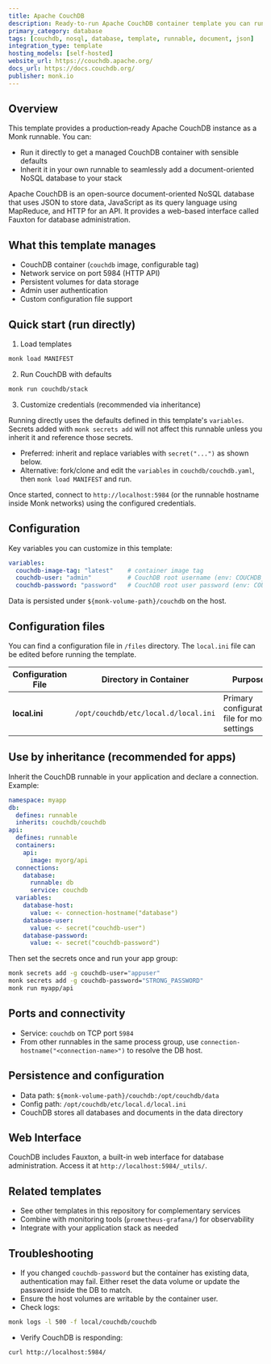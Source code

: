 ```yaml
---
title: Apache CouchDB
description: Ready-to-run Apache CouchDB container template you can run directly or inherit to integrate a document-oriented NoSQL database into your stack.
primary_category: database
tags: [couchdb, nosql, database, template, runnable, document, json]
integration_type: template
hosting_models: [self-hosted]
website_url: https://couchdb.apache.org/
docs_url: https://docs.couchdb.org/
publisher: monk.io
---
```


## Overview

This template provides a production‑ready Apache CouchDB instance as a Monk runnable. You can:

- Run it directly to get a managed CouchDB container with sensible defaults
- Inherit it in your own runnable to seamlessly add a document-oriented NoSQL database to your stack

Apache CouchDB is an open-source document-oriented NoSQL database that uses JSON to store data, JavaScript as its query language using MapReduce, and HTTP for an API. It provides a web-based interface called Fauxton for database administration.

## What this template manages

- CouchDB container (`couchdb` image, configurable tag)
- Network service on port 5984 (HTTP API)
- Persistent volumes for data storage
- Admin user authentication
- Custom configuration file support

## Quick start (run directly)

1) Load templates

```bash
monk load MANIFEST
```

2) Run CouchDB with defaults

```bash
monk run couchdb/stack
```

3) Customize credentials (recommended via inheritance)

Running directly uses the defaults defined in this template's `variables`. Secrets added with `monk secrets add` will not affect this runnable unless you inherit it and reference those secrets.

- Preferred: inherit and replace variables with `secret("...")` as shown below.
- Alternative: fork/clone and edit the `variables` in `couchdb/couchdb.yaml`, then `monk load MANIFEST` and run.

Once started, connect to `http://localhost:5984` (or the runnable hostname inside Monk networks) using the configured credentials.

## Configuration

Key variables you can customize in this template:

```yaml
variables:
  couchdb-image-tag: "latest"    # container image tag
  couchdb-user: "admin"          # CouchDB root username (env: COUCHDB_USER)
  couchdb-password: "password"   # CouchDB root user password (env: COUCHDB_PASSWORD)
```
Data is persisted under `${monk-volume-path}/couchdb` on the host.

## Configuration files

You can find a configuration file in `/files` directory. The `local.ini` file can be edited before running the template.

| Configuration File | Directory in Container               | Purpose                                     |
| ------------------ | ------------------------------------ | ------------------------------------------- |
| **local.ini**      | `/opt/couchdb/etc/local.d/local.ini` | Primary configuration file for most settings |

## Use by inheritance (recommended for apps)

Inherit the CouchDB runnable in your application and declare a connection. Example:

```yaml
namespace: myapp
db:
  defines: runnable
  inherits: couchdb/couchdb
api:
  defines: runnable
  containers:
    api:
      image: myorg/api
  connections:
    database:
      runnable: db
      service: couchdb
  variables:
    database-host:
      value: <- connection-hostname("database")
    database-user:
      value: <- secret("couchdb-user")
    database-password:
      value: <- secret("couchdb-password")
```

Then set the secrets once and run your app group:

```bash
monk secrets add -g couchdb-user="appuser"
monk secrets add -g couchdb-password="STRONG_PASSWORD"
monk run myapp/api
```

## Ports and connectivity

- Service: `couchdb` on TCP port `5984`
- From other runnables in the same process group, use `connection-hostname("<connection-name>")` to resolve the DB host.

## Persistence and configuration

- Data path: `${monk-volume-path}/couchdb:/opt/couchdb/data`
- Config path: `/opt/couchdb/etc/local.d/local.ini`
- CouchDB stores all databases and documents in the data directory

## Web Interface

CouchDB includes Fauxton, a built-in web interface for database administration. Access it at `http://localhost:5984/_utils/`.


## Related templates

- See other templates in this repository for complementary services
- Combine with monitoring tools (`prometheus-grafana/`) for observability
- Integrate with your application stack as needed

## Troubleshooting

- If you changed `couchdb-password` but the container has existing data, authentication may fail. Either reset the data volume or update the password inside the DB to match.
- Ensure the host volumes are writable by the container user.
- Check logs:

```bash
monk logs -l 500 -f local/couchdb/couchdb
```

- Verify CouchDB is responding:

```bash
curl http://localhost:5984/
```

